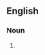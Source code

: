 ==English==

===Noun===
{{en-noun|head=[[order]] [[in]] [[council]]|orders in council}}

# {{alternative spelling of|order-in-council|lang=en}}